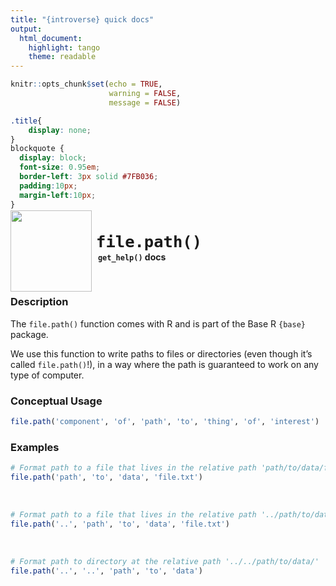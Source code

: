 ```yaml
---
title: "{introverse} quick docs"
output: 
  html_document:
    highlight: tango
    theme: readable
---
```



```r
knitr::opts_chunk$set(echo = TRUE, 
                      warning = FALSE, 
                      message = FALSE)
```

```css
.title{
    display: none;
}
blockquote {
  display: block;
  font-size: 0.95em;
  border-left: 3px solid #7FB036;
  padding:10px;
  margin-left:10px;
}
```

<div>
<br>
 <img src = "logo.png" style = "float:left;height:130px;margin-top:-30px;">
 <span style = "font-weight:bold;font-size:30px;"> 
  &nbsp;<code>file.path()</code>
 </span>
 <br>
 <b>&nbsp;&nbsp;&nbsp;<code>get_help()</code> docs</b>
</div>
<br>

### Description

The `file.path()` function comes with R and is part of the Base R `{base}` package.
  
We use this function to write paths to files or directories (even though it's called `file.path()`!), in a way where the path is guaranteed to work on any type of computer.

### Conceptual Usage 

```r
file.path('component', 'of', 'path', 'to', 'thing', 'of', 'interest')
```

### Examples


```r
# Format path to a file that lives in the relative path 'path/to/data/file.txt'
file.path('path', 'to', 'data', 'file.txt')
```

<br>

```r
# Format path to a file that lives in the relative path '../path/to/data/file.txt'
file.path('..', 'path', 'to', 'data', 'file.txt')
```

<br>

```r
# Format path to directory at the relative path '../../path/to/data/'
file.path('..', '..', 'path', 'to', 'data')
```

